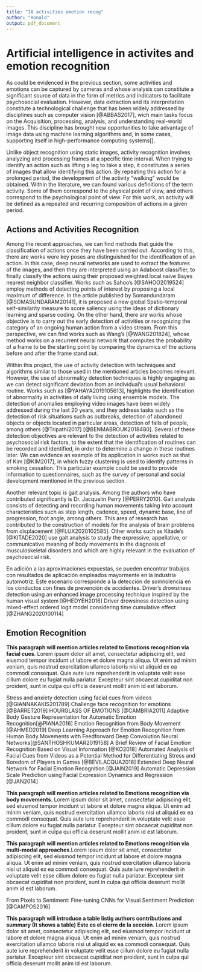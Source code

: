 ```yaml
---
title: "IA activities emotion recog"
author: "Ronald"
output: pdf_document
---
```


# Artificial intelligence in activites and emotion recognition
  
As could be evidenced in the previous section, some activities and emotions can be captured by cameras and whose analysis can constitute a significant source of data in the form of metrics and indicators to facilitate psychosocial evaluation. However, data extraction and its interpretation constitute a technological challenge that has been widely addressed by disciplines such as computer vision [@ABBAS2017], wich main tasks focus on the Acquisition, processing, analysis, and understanding real-world images. This discipline has brought new opportunities to take advantage of image data using machine learning algorithms and, in some cases, supporting itself in high-performance computing systems[].

Unlike object recognition using static images, activity recognition involves analyzing and processing frames at a specific time interval. When trying to identify an action such as lifting a leg to take a step, it constitutes a series of images that allow identifying this action. By repeating this action for a prolonged period, the development of the activity "walking" would be obtained. Within the literature, we can found various definitions of the term activity. Some of them correspond to the physical point of view, and others correspond to the psychological point of view. For this work, an activity will be defined as a repeated and recurring composition of actions in a given period.

## Actions and Activities Recognition

Among the recent approaches, we can find methods that guide the classification of actions once they have been carried out. According to this, there are works were key poses are distinguished for the identification of an action. In this case, deep neural networks are used to extract the features of the images, and then they are interpreted using an Adaboost classifier, to finally classify the actions using their proposed weighted local naive Bayes nearest neighbor classifier. Works such as  Sahoo's [@SAHOO2019524] employ methods of detecting points of interest by proposing a local maximum of difference. In the article published by Somandundaram [@SOMASUNDARAM20141], it is proposed a new global Spatio-temporal self-similarity measure to score saliency using the ideas of dictionary learning and sparse coding. On the other hand, there are works whose objective is to carry out the early detection of activities or recognizing the category of an ongoing human action from a video stream. From this perspective, we can find works such as Wang's [@WANG201824], whose method works on a recurrent neural network that computes the probability of a frame to be the starting point by comparing the dynamics of the actions before and after the frame stand out.

Within this project, the use of activity detection with techniques and algorithms similar to those used in the mentioned articles becomes relevant. However, the use of abnormality detection techniques is highly engaging as we can detect significant deviation from an individual’s usual behavioral routine. Works such as [@YAHAYA2019105613], highlights the identification of abnormality in activities of daily living using ensemble models. The detection of anomalies employing video images have been widely addressed during the last 20 years, and they address tasks such as the detection of risk situations such as outbreaks, detection of abandoned objects or objects located in particular areas, detection of falls of people, among others [@Tripathi2017] [@BENMABROUK2018480]. Several of these detection objectives are relevant to the detection of activities related to psychosocial risk factors, to the extent that the identification of routines can be recorded and identified, in order to determine a change in these routines later. We can evidence an example of its application in works such as that of Kim [@KIM2017], in which fuzzy clustering is used to identify patterns in smoking cessation. This particular example could be used to provide information to questionnaires, such as the survey of personal and social development mentioned in the previous section.

Another relevant topic is gait analysis. Among the authors who have contributed significantly is Dr. Jacquelin Perry [@PERRY2010]. Gait analysis consists of detecting and recording human movements taking into account characteristics such as step length, cadence, speed, dynamic base, line of progression, foot angle, among others. This area of research has contributed to the construction of models for the analysis of brain problems from displacement [@FLUX2020102585]. Other works such as Kitade's [@KITADE2020] use gait analysis to study the expressive, appellative, or communicative meaning of body movements in the diagnosis of musculoskeletal disorders and which are highly relevant in the evaluation of psychosocial risk.
   
En adición  a las aproximaciones expuestas, se pueden encontrar trabajos con resultados de aplicación empleados mayormente en la industria automotriz. Este escenario corresponde a la detección de somnolencia en los conductos con fines de prevención de accidentes.
Driver's drowsiness detection using an enhanced image processing technique inspired by the human visual system [@HEDYEH2016]
Driver drowsiness detection using mixed-effect ordered logit model considering time cumulative effect [@ZHANG2020100114]

## Emotion Recognition

**This paragraph will mention articles related to Emotions recognition via facial cues**. Lorem ipsum dolor sit amet, consectetur adipiscing elit, sed eiusmod tempor incidunt ut labore et dolore magna aliqua. Ut enim ad minim veniam, quis nostrud exercitation ullamco laboris nisi ut aliquid ex ea commodi consequat. Quis aute iure reprehenderit in voluptate velit esse cillum dolore eu fugiat nulla pariatur. Excepteur sint obcaecat cupiditat non proident, sunt in culpa qui officia deserunt mollit anim id est laborum.


Stress and anxiety detection using facial cues from videos [@GIANNAKAKIS201789]
Challenge face recognition for emotions [@BARRET2019]
HOURGLASS OF EMOTIONS [@CAMBRIA2011]
Adaptive Body Gesture Representation for Automatic Emotion Recognition[@PIANA2016]
Emotion Recognition from Body Movement [@AHMED2019]
Deep Learning Approach for Emotion Recognition from Human Body Movements with Feedforward Deep Convolution Neural Networks[@SANTHOSHKUMAR2019158]
A Brief Review of Facial Emotion Recognition Based on Visual Information [@KO2018]
Automated Analysis of Facial Cues from Videos as a Potential Method for Differentiating Stress and Boredom of Players in Games [@BEVILACQUA2018]
Extended Deep Neural Network for Facial Emotion Recognition [@JAIN2019]
Automatic Depression Scale Prediction using Facial Expression Dynamics and Regression [@JAN2014]

**This paragraph will mention articles related to Emotions recognition via body movements**. Lorem ipsum dolor sit amet, consectetur adipiscing elit, sed eiusmod tempor incidunt ut labore et dolore magna aliqua. Ut enim ad minim veniam, quis nostrud exercitation ullamco laboris nisi ut aliquid ex ea commodi consequat. Quis aute iure reprehenderit in voluptate velit esse cillum dolore eu fugiat nulla pariatur. Excepteur sint obcaecat cupiditat non proident, sunt in culpa qui officia deserunt mollit anim id est laborum.


**This paragraph will mention articles related to Emotions recognition via multi-modal approaches**.Lorem ipsum dolor sit amet, consectetur adipiscing elit, sed eiusmod tempor incidunt ut labore et dolore magna aliqua. Ut enim ad minim veniam, quis nostrud exercitation ullamco laboris nisi ut aliquid ex ea commodi consequat. Quis aute iure reprehenderit in voluptate velit esse cillum dolore eu fugiat nulla pariatur. Excepteur sint obcaecat cupiditat non proident, sunt in culpa qui officia deserunt mollit anim id est laborum.

From Pixels to Sentiment: Fine-tuning CNNs for Visual Sentiment Prediction [@CAMPOS2016]


**This paragraph will introduce a table listig authors contributions and summary (It shows a table) Este es el cierre de la sección**. Lorem ipsum dolor sit amet, consectetur adipiscing elit, sed eiusmod tempor incidunt ut labore et dolore magna aliqua. Ut enim ad minim veniam, quis nostrud exercitation ullamco laboris nisi ut aliquid ex ea commodi consequat. Quis aute iure reprehenderit in voluptate velit esse cillum dolore eu fugiat nulla pariatur. Excepteur sint obcaecat cupiditat non proident, sunt in culpa qui officia deserunt mollit anim id est laborum.


